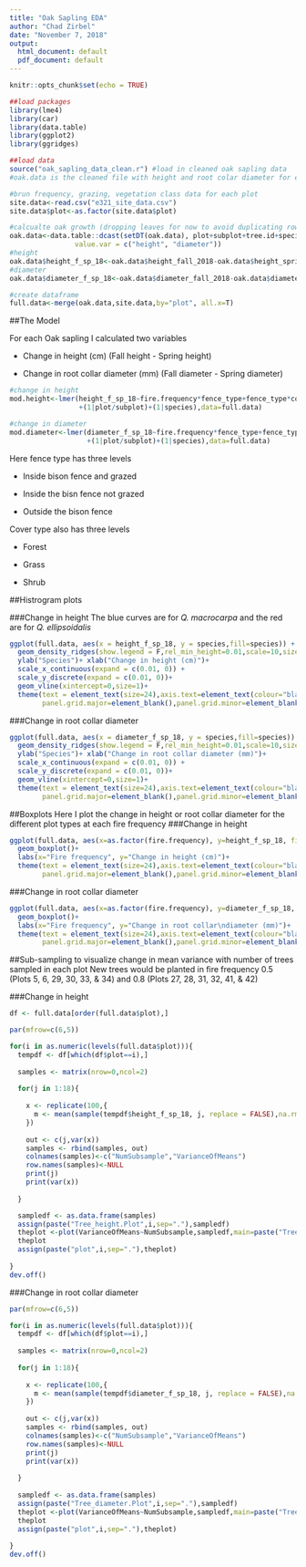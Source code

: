 ```yaml
---
title: "Oak Sapling EDA"
author: "Chad Zirbel"
date: "November 7, 2018"
output:
  html_document: default
  pdf_document: default
---
```


```r
knitr::opts_chunk$set(echo = TRUE)
```

```r
##load packages
library(lme4)
library(car)
library(data.table)
library(ggplot2)
library(ggridges)

##load data
source("oak_sapling_data_clean.r") #load in cleaned oak sapling data
#oak.data is the cleaned file with height and root colar diameter for each sapling

#brun frequency, grazing, vegetation class data for each plot
site.data<-read.csv("e321_site_data.csv")
site.data$plot<-as.factor(site.data$plot)

#calcualte oak growth (dropping leaves for now to avoid duplicating rows)
oak.data<-data.table::dcast(setDT(oak.data), plot+subplot+tree.id+species ~ season+year,
                value.var = c("height", "diameter")) 
#height
oak.data$height_f_sp_18<-oak.data$height_fall_2018-oak.data$height_spring_2018
#diameter
oak.data$diameter_f_sp_18<-oak.data$diameter_fall_2018-oak.data$diameter_spring_2018

#create dataframe
full.data<-merge(oak.data,site.data,by="plot", all.x=T)

```

##The Model

For each Oak sapling I calculated two variables

* Change in height (cm) (Fall height - Spring height)

* Change in root collar diameter (mm) (Fall diameter - Spring diameter)

```r
#change in height
mod.height<-lmer(height_f_sp_18~fire.frequency*fence_type+fence_type*cover.type
                 +(1|plot/subplot)+(1|species),data=full.data)

#change in diameter
mod.diameter<-lmer(diameter_f_sp_18~fire.frequency*fence_type+fence_type*cover.type
                   +(1|plot/subplot)+(1|species),data=full.data)

```

Here fence type has three levels

* Inside bison fence and grazed

* Inside the bisn fence not grazed

* Outside the bison fence

Cover type also has three levels

* Forest

* Grass

* Shrub


##Histrogram plots


###Change in height
The blue curves are for *Q. macrocarpa* and the red are for *Q. ellipsoidalis*
```r
ggplot(full.data, aes(x = height_f_sp_18, y = species,fill=species)) + 
  geom_density_ridges(show.legend = F,rel_min_height=0.01,scale=10,size=1,alpha=0.5) +
  ylab("Species")+ xlab("Change in height (cm)")+
  scale_x_continuous(expand = c(0.01, 0)) +
  scale_y_discrete(expand = c(0.01, 0))+
  geom_vline(xintercept=0,size=1)+
  theme(text = element_text(size=24),axis.text=element_text(colour="black"),panel.background=element_blank(),
        panel.grid.major=element_blank(),panel.grid.minor=element_blank(),axis.line = element_line(size=1, color="black"))
```


###Change in root collar diameter
```r
ggplot(full.data, aes(x = diameter_f_sp_18, y = species,fill=species)) + 
  geom_density_ridges(show.legend = F,rel_min_height=0.01,scale=10,size=1,alpha=0.5) +
  ylab("Species")+ xlab("Change in root collar diameter (mm)")+
  scale_x_continuous(expand = c(0.01, 0)) +
  scale_y_discrete(expand = c(0.01, 0))+
  geom_vline(xintercept=0,size=1)+
  theme(text = element_text(size=24),axis.text=element_text(colour="black"),panel.background=element_blank(),
        panel.grid.major=element_blank(),panel.grid.minor=element_blank(),axis.line = element_line(size=1, color="black"))
```


##Boxplots
Here I plot the change in height or root collar diameter for the different plot types at each fire frequency
###Change in height
```r
ggplot(full.data, aes(x=as.factor(fire.frequency), y=height_f_sp_18, fill=fence_type))+
  geom_boxplot()+
  labs(x="Fire frequency", y="Change in height (cm)")+
  theme(text = element_text(size=24),axis.text=element_text(colour="black"),panel.background=element_blank(),
        panel.grid.major=element_blank(),panel.grid.minor=element_blank(),axis.line = element_line(size=.7, color="black"))
```

###Change in root collar diameter
```r
ggplot(full.data, aes(x=as.factor(fire.frequency), y=diameter_f_sp_18, fill=fence_type))+
  geom_boxplot()+
  labs(x="Fire frequency", y="Change in root collar\ndiameter (mm)")+
  theme(text = element_text(size=24),axis.text=element_text(colour="black"),panel.background=element_blank(),
        panel.grid.major=element_blank(),panel.grid.minor=element_blank(),axis.line = element_line(size=.7, color="black"))
```

##Sub-sampling to visualize change in mean variance with number of trees sampled in each plot
New trees would be planted in fire frequency 0.5 (Plots 5, 6, 29, 30, 33, & 34) and 0.8 (Plots 27, 28, 31, 32, 41, & 42)


###Change in height
```r
df <- full.data[order(full.data$plot),]

par(mfrow=c(6,5))

for(i in as.numeric(levels(full.data$plot))){
  tempdf <- df[which(df$plot==i),]
  
  samples <- matrix(nrow=0,ncol=2)
  
  for(j in 1:18){
    
    x <- replicate(100,{
      m <- mean(sample(tempdf$height_f_sp_18, j, replace = FALSE),na.rm=T)
    })
    
    out <- c(j,var(x))
    samples <- rbind(samples, out)
    colnames(samples)<-c("NumSubsample","VarianceOfMeans")
    row.names(samples)<-NULL
    print(j)
    print(var(x))
    
  }

  sampledf <- as.data.frame(samples)
  assign(paste("Tree_height.Plot",i,sep="."),sampledf)
  theplot <-plot(VarianceOfMeans~NumSubsample,sampledf,main=paste("Tree height Plot",i,sep=" "))
  theplot
  assign(paste("plot",i,sep="."),theplot)
  
}
dev.off()

```


###Change in root collar diameter
```r
par(mfrow=c(6,5))

for(i in as.numeric(levels(full.data$plot))){
  tempdf <- df[which(df$plot==i),]
  
  samples <- matrix(nrow=0,ncol=2)
  
  for(j in 1:18){
    
    x <- replicate(100,{
      m <- mean(sample(tempdf$diameter_f_sp_18, j, replace = FALSE),na.rm=T)
    })
    
    out <- c(j,var(x))
    samples <- rbind(samples, out)
    colnames(samples)<-c("NumSubsample","VarianceOfMeans")
    row.names(samples)<-NULL
    print(j)
    print(var(x))
    
  }
  
  sampledf <- as.data.frame(samples)
  assign(paste("Tree_diameter.Plot",i,sep="."),sampledf)
  theplot <-plot(VarianceOfMeans~NumSubsample,sampledf,main=paste("Tree diameter Plot",i,sep=" "))
  theplot
  assign(paste("plot",i,sep="."),theplot)
  
}
dev.off()
```